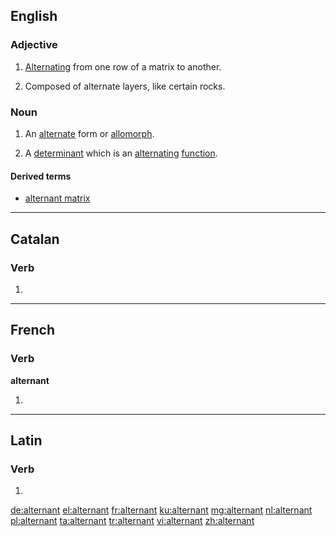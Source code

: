 ==English==

===Adjective===
{{en-adj|-}}

# [[alternate|Alternating]] from one row of a matrix to another.
# {{context|geology|lang=en}} Composed of alternate layers, like certain rocks.

===Noun===
{{en-noun}}

# {{context|linguistics|lang=en}} An [[alternate]] form or [[allomorph]].
# {{context|mathematics|lang=en}} A [[determinant]] which is an [[alternating]] [[function]].

====Derived terms====
* [[alternant matrix]]

----

==Catalan==

===Verb===
{{head|ca|verb form}}

# {{ca-verb form of|t=pres|m=ptc|alternar}}

----

==French==

===Verb===
'''alternant'''

# {{present participle of|alterner|lang=fr}}

----

==Latin==

===Verb===
{{la-verb-form|alternant}}

# {{conjugation of|alternō||3|p|pres|act|ind|lang=la}}

[[de:alternant]]
[[el:alternant]]
[[fr:alternant]]
[[ku:alternant]]
[[mg:alternant]]
[[nl:alternant]]
[[pl:alternant]]
[[ta:alternant]]
[[tr:alternant]]
[[vi:alternant]]
[[zh:alternant]]